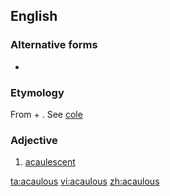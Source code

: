 ==English==

===Alternative forms===
* {{l|en|acaulose}}

===Etymology===
From {{m|en|a-||not}} + {{etyl|la|en}} {{m|la|caulis||stalk}}. See [[cole]]

===Adjective===
{{en-adj|-}}

# {{label|en|botany}} [[acaulescent]]

[[ta:acaulous]]
[[vi:acaulous]]
[[zh:acaulous]]